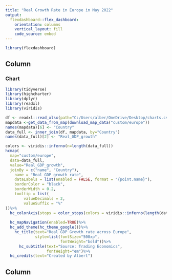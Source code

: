 ---
title: "Real Growth Rate in Europe in May 2022"
output: 
  flexdashboard::flex_dashboard:
    orientation: columns
    vertical_layout: fill
    code_source: embed
---

```{r setup, include=FALSE}
library(flexdashboard)
```

Column {data-width=1000}
-----------------------------------------------------------------------

### Chart

```{r}
library(tidyverse)
library(highcharter)
library(dplyr)
library(readxl)
library(viridis)

df <- readxl::read_xlsx(path="C:/Users/alber/OneDrive/Desktop/charts.csv/Real GDP Growth.xlsx")
mapdata <-get_data_from_map(download_map_data("custom/europe"))
names(mapdata)[6] <- "Country"
data_full <- inner_join(df, mapdata, by="Country")
names(data_full)[2] <- "Real_GDP_growth"

colors <- viridis::inferno(n=length(data_full))
hcmap(
  map="custom/europe",
  data=data_full,
  value="Real_GDP_growth",
  joinBy = c("name", "Country"),
    name = "Real GDP growth rate",
    dataLabels = list(enabled = FALSE, format = "{point.name}"),
    borderColor = "black",
    borderWidth = 0.2,
    tooltip = list(
        valueDecimals = 2,
        valueSuffix = "%"
))%>%
  hc_colorAxis(stops = color_stops(colors = viridis::inferno(length(data_full))))%>%
  
  hc_mapNavigation(enabled=TRUE)%>%
  hc_add_theme(hc_theme_google())%>%
    hc_title(text="Real GDP Growth rate across Europe", 
             style=list(fontSize="500xp", 
                        fontWeight="bold"))%>%
      hc_subtitle(text="Source: Trading Economics",
                  fontWeight="em")%>%
  hc_credits(text="Created by Albert")
```

Column {data-width=350}
-----------------------------------------------------------------------

